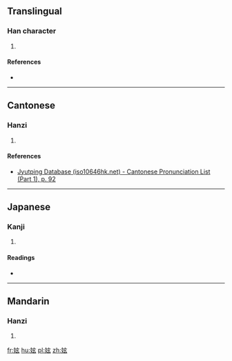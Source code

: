 ==Translingual==

===Han character===
{{Han char|rn=38|rad=女|as=05|sn=8|four=4043<sub>2</sub>|canj=女卜女戈 (VYVI)|ids=⿰[[女]][[玄]]}}

# {{defn|Han|sort=女05}}

====References====
* {{Han ref|kx=0257.240|dkj=06134|hdz=21040.090|uh=59B6|ud=22966|bh=CC4B|bd=52299}}

----

==Cantonese==

===Hanzi===
{{yue-hanzi|jyut=[[jin4]]|y=yin4}}

# {{defn|lang=yue|sort=女05}}

====References====
* [http://www.iso10646hk.net/jp/document/download.jsp Jyutping Database (iso10646hk.net) - Cantonese Pronunciation List (Part 1), p. 92]

----

==Japanese==

===Kanji===
{{ja-kanji|grade=|rs=女05}}

# {{defn|lang=ja|sort=女05}}

====Readings====
* {{ja-readings|on=[[けん]] (ken), [[げん]] (gen)|kun=}}

----

==Mandarin==

===Hanzi===
{{cmn-hanzi|pin=[[xián]] ([[xian2]]), [[xuán]] ([[xuan2]])|wg=hsien<sup>2</sup>, hsüan<sup>2</sup>}}

# {{defn|lang=cmn|sort=女05}}

[[fr:妶]]
[[hu:妶]]
[[pl:妶]]
[[zh:妶]]
